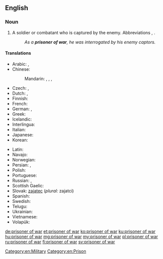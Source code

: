 ==English==
{{wikipedia}}

===Noun===
{{en-noun|head=[[prisoner]] [[of]] [[war]]|prisoners of war}}

# A soldier or combatant who is captured by the enemy. Abbreviations {{term|POW}}, {{term|PW}}.
#: ''As a '''prisoner of war''', he was interrogated by his enemy captors.''

====Translations====
{{trans-top|soldier or combatant captured by the enemy}}
* Arabic: {{t|ar|أَسِير اَلْحَرْب|m}}, {{t|ar|أَسِير|m}}
* Chinese:
*: Mandarin: {{t|cmn|戰俘|sc=Hani}}, {{t+|cmn|战俘|tr=zhànfú|sc=Hani}}, {{t|cmn|俘虜|sc=Hani}}, {{t+|cmn|俘虏|tr=fúlǔ|sc=Hani}}
* Czech: {{t+|cs|zajatec|m}}, {{t|cs|válečný zajatec|m}}
* Dutch: {{t|nl|krijgsgevangene|m|f}}, {{t|nl|oorlogsgevangene|m|f}}
* Finnish: {{t+|fi|sotavanki}}
* French: {{t+|fr|prisonnier de guerre|m}}
* German: {{t+|de|Kriegsgefangener|m}}, {{t|de|Kriegsgefangene|f}}
* Greek: {{t|el|αιχμάλωτος πολέμου}}
* Icelandic: {{t|is|stríðsfangi|m}}
* Interlingua: {{t|ia|prisionero de guerra}}
* Italian: {{t|it|prigioniero di guerra|m}}
* Japanese: {{t+|ja|捕虜|tr=ほりょ, horyo|sc=Jpan}}
* Korean: {{t|ko|전쟁 포로|sc=Kore}}
{{trans-mid}}
* Latin: {{t|la|dediticius|m}}
* Navajo: {{t|nv|yisnááh}}
* Norwegian: {{t|no|krigsfange|m}}
* Persian: {{t+|fa|اسیر|tr=asir|sc=fa-Arab}}, {{t+|fa|بندی|tr=bandi|sc=fa-Arab}}
* Polish: {{t|pl|jeniec wojenny|m}}
* Portuguese: {{t|pt|prisioneiro de guerra|m}}
* Russian: {{t+|ru|военнопле́нный|m}}, {{t+|ru|пле́нный|m}}
* Scottish Gaelic: {{t|gd|prìosanach-chogaidh|m}}
* Slovak: [[zajatec]] {{g|m}} (''plural:'' zajatci)
* Spanish: {{t|es|prisionero de guerra|m}}
* Swedish: {{t+|sv|krigsfånge}}
* Telugu: {{t|te|యుద్ధ ఖైదీ|tr=yuddha khaidee}}
* Ukrainian: {{t+|uk|бранець|m|tr=bránec'}}
* Vietnamese: {{t+|vi|tù binh}}
* Volapük: {{t|vo|kligafanäböpäb}}
{{trans-bottom}}

[[Category:en:Military]]
[[Category:en:Prison]]

[[de:prisoner of war]]
[[et:prisoner of war]]
[[ko:prisoner of war]]
[[ku:prisoner of war]]
[[hu:prisoner of war]]
[[mg:prisoner of war]]
[[my:prisoner of war]]
[[pl:prisoner of war]]
[[ru:prisoner of war]]
[[fi:prisoner of war]]
[[sv:prisoner of war]]
